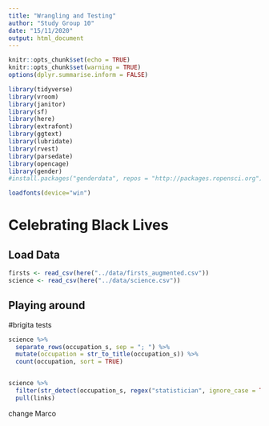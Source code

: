 ```yaml
---
title: "Wrangling and Testing"
author: "Study Group 10"
date: "15/11/2020"
output: html_document
---
```


```r
knitr::opts_chunk$set(echo = TRUE)
knitr::opts_chunk$set(warning = TRUE)
options(dplyr.summarise.inform = FALSE)
```

```r

library(tidyverse)
library(vroom)
library(janitor)
library(sf)
library(here)
library(extrafont)
library(ggtext)
library(lubridate)
library(rvest)
library(parsedate)
library(opencage)
library(gender)
#install.packages("genderdata", repos = "http://packages.ropensci.org")

loadfonts(device="win")

```

# Celebrating Black Lives

## Load Data

```r

firsts <- read_csv(here("../data/firsts_augmented.csv"))
science <- read_csv(here("../data/science.csv"))

```

## Playing around
#brigita tests

```r

science %>% 
  separate_rows(occupation_s, sep = "; ") %>% 
  mutate(occupation = str_to_title(occupation_s)) %>% 
  count(occupation, sort = TRUE)


science %>% 
  filter(str_detect(occupation_s, regex("statistician", ignore_case = TRUE))) %>% 
  pull(links)

```


change Marco
